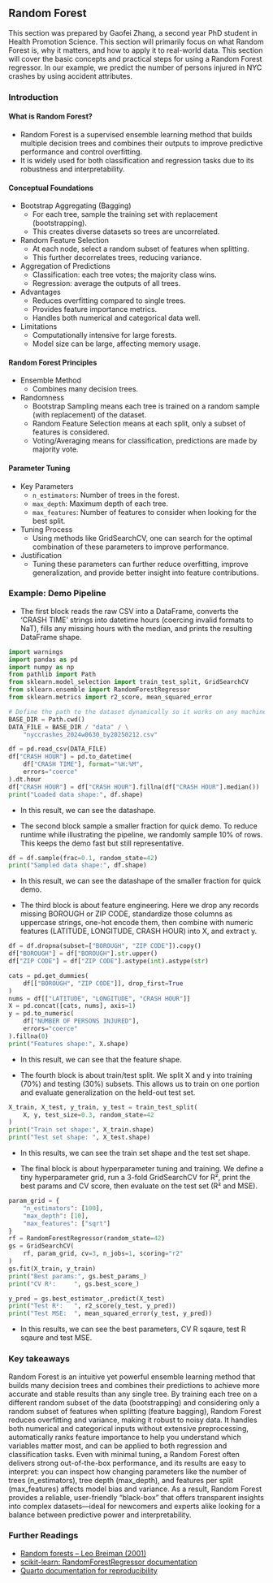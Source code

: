## Random Forest

This section was prepared by Gaofei Zhang, a second year PhD student in 
Health Promotion Science. This section will primarily focus on what Random 
Forest is, why it matters, and how to apply it to real-world data. This 
section will cover the basic concepts and practical steps for using a Random 
Forest regressor. In our example, we predict the number of persons injured in 
NYC crashes by using accident attributes.

### Introduction

#### What is Random Forest?

 - Random Forest is a supervised ensemble learning method that builds multiple
   decision trees and combines their outputs to improve predictive performance
   and control overfitting. 
 - It is widely used for both classification and regression tasks due to its 
   robustness and interpretability. 

#### Conceptual Foundations 

 - Bootstrap Aggregating (Bagging)
   - For each tree, sample the training set with replacement (bootstrapping).
   - This creates diverse datasets so trees are uncorrelated.

 - Random Feature Selection
   - At each node, select a random subset of features when splitting.
   - This further decorrelates trees, reducing variance.

 - Aggregation of Predictions
   - Classification: each tree votes; the majority class wins.
   - Regression: average the outputs of all trees.

 - Advantages
   - Reduces overfitting compared to single trees.  
   - Provides feature importance metrics.  
   - Handles both numerical and categorical data well.

 - Limitations
   - Computationally intensive for large forests.  
   - Model size can be large, affecting memory usage.

#### Random Forest Principles 
 - Ensemble Method
   - Combines many decision trees.

 - Randomness  
   - Bootstrap Sampling means each tree is trained on a random sample (with 
     replacement) of the dataset.
   - Random Feature Selection means at each split, only a subset of features is 
     considered.
   - Voting/Averaging means for classification, predictions are made by majority 
     vote.

#### Parameter Tuning 
 - Key Parameters
   - `n_estimators`: Number of trees in the forest.
   - `max_depth`: Maximum depth of each tree.
   - `max_features`: Number of features to consider when looking for the best 
    split.
 - Tuning Process  
   - Using methods like GridSearchCV, one can search for the optimal combination of 
   these parameters to improve performance.
- Justification
   - Tuning these parameters can further reduce overfitting, improve generalization, 
   and provide better insight into feature contributions.


### Example: Demo Pipeline 
 - The first block reads the raw CSV into a DataFrame, converts the
   'CRASH TIME' strings into datetime hours (coercing invalid
   formats to NaT), fills any missing hours with the median,
   and prints the resulting DataFrame shape. 
```python
import warnings
import pandas as pd
import numpy as np
from pathlib import Path
from sklearn.model_selection import train_test_split, GridSearchCV
from sklearn.ensemble import RandomForestRegressor
from sklearn.metrics import r2_score, mean_squared_error

# Define the path to the dataset dynamically so it works on any machine
BASE_DIR = Path.cwd()
DATA_FILE = BASE_DIR / "data" / \
    "nyccrashes_2024w0630_by20250212.csv"

df = pd.read_csv(DATA_FILE)
df["CRASH HOUR"] = pd.to_datetime(
    df["CRASH TIME"], format="%H:%M",
    errors="coerce"
).dt.hour
df["CRASH HOUR"] = df["CRASH HOUR"].fillna(df["CRASH HOUR"].median())
print("Loaded data shape:", df.shape)
```
 - In this result, we can see the datashape.

 - The second block sample a smaller fraction for quick demo. To reduce runtime while illustrating 
the pipeline, we randomly sample 10% of rows. This keeps the demo fast but still 
representative.

```python
df = df.sample(frac=0.1, random_state=42)
print("Sampled data shape:", df.shape)
```
 - In this result, we can see the datashape of the smaller fraction for quick demo.

 - The third block is about feature engineering. Here we drop any records missing BOROUGH or ZIP CODE,
standardize those columns as uppercase strings, one-hot encode them, then 
combine with numeric features (LATITUDE, LONGITUDE, CRASH HOUR) into X, and 
extract y.
```python
df = df.dropna(subset=["BOROUGH", "ZIP CODE"]).copy()
df["BOROUGH"] = df["BOROUGH"].str.upper()
df["ZIP CODE"] = df["ZIP CODE"].astype(int).astype(str)

cats = pd.get_dummies(
    df[["BOROUGH", "ZIP CODE"]], drop_first=True
)
nums = df[["LATITUDE", "LONGITUDE", "CRASH HOUR"]]
X = pd.concat([cats, nums], axis=1)
y = pd.to_numeric(
    df["NUMBER OF PERSONS INJURED"],
    errors="coerce"
).fillna(0)
print("Features shape:", X.shape)
```
 - In this result, we can see that the feature shape.

 - The fourth block is about train/test split. We split X and y into training (70%) and testing (30%)
subsets. This allows us to train on one portion and evaluate generalization 
on the held-out test set.

```python
X_train, X_test, y_train, y_test = train_test_split(
    X, y, test_size=0.3, random_state=42
)
print("Train set shape:", X_train.shape)
print("Test set shape: ", X_test.shape)
```
 - In this results, we can see the train set shape and the test set shape.

 - The final block is about hyperparameter tuning and training. We define a tiny hyperparameter grid,
run a 3-fold GridSearchCV for R², print the best params and CV score, then 
evaluate on the test set (R² and MSE).

```python
param_grid = {
    "n_estimators": [100],
    "max_depth": [10],
    "max_features": ["sqrt"]
}
rf = RandomForestRegressor(random_state=42)
gs = GridSearchCV(
    rf, param_grid, cv=3, n_jobs=1, scoring="r2"
)
gs.fit(X_train, y_train)
print("Best params:", gs.best_params_)
print("CV R²:     ", gs.best_score_)

y_pred = gs.best_estimator_.predict(X_test)
print("Test R²:   ", r2_score(y_test, y_pred))
print("Test MSE:  ", mean_squared_error(y_test, y_pred))
```
 - In this results, we can see the best parameters, CV R sqaure, test R sqaure and test MSE.

### Key takeaways

Random Forest is an intuitive yet powerful ensemble learning method that 
builds many decision trees and combines their predictions to achieve more 
accurate and stable results than any single tree. By training each tree on 
a different random subset of the data (bootstrapping) and considering only 
a random subset of features when splitting (feature bagging), Random Forest 
reduces overfitting and variance, making it robust to noisy data. It handles 
both numerical and categorical inputs without extensive preprocessing, 
automatically ranks feature importance to help you understand which variables 
matter most, and can be applied to both regression and classification tasks. 
Even with minimal tuning, a Random Forest often delivers strong out-of-the-box 
performance, and its results are easy to interpret: you can inspect how changing 
parameters like the number of trees (n_estimators), tree depth (max_depth), 
and features per split (max_features) affects model bias and variance. As a result, 
Random Forest provides a reliable, user-friendly “black-box” that offers transparent 
insights into complex datasets—ideal for newcomers and experts alike looking for a 
balance between predictive power and interpretability. 

### Further Readings

- [Random forests – Leo Breiman (2001)](https://doi.org/10.1023/A:1010933404324)  
- [scikit-learn: RandomForestRegressor documentation](https://scikit-learn.org/stable/modules/generated/sklearn.ensemble.RandomForestRegressor.html)  
- [Quarto documentation for reproducibility](https://quarto.org/docs/guide/)  
